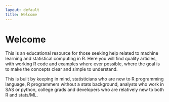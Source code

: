 ```yaml
---
layout: default
title: Welcome
---
```


# Welcome

This is an educational resource for those seeking help related to machine learning and statistical computing in R.
Here you will find quality articles, with working R code and examples where ever possible, where the goal is to make the concepts clear and simple to understand. 

This is built by keeping in mind, statisticians who are new to R programming language, R programmers without a stats background, analysts who work in SAS or python, college grads and developers who are relatively new to both R and stats/ML.


